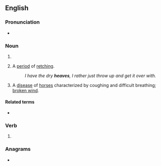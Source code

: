 ==English==

===Pronunciation===
* {{IPA|en|/hiːvz/}}

===Noun===
{{head|en|noun form}}

# {{plural of|en|heave}}
# {{lb|en|colloquial}} A [[period]] of [[retch]]ing.
#: ''I have the dry '''heaves''', I rather just throw up and get it over with.''
# A [[disease]] of [[horse]]s characterized by coughing and difficult breathing; [[broken wind]].

====Related terms====
* {{l|en|dry heaves}}

===Verb===
{{head|en|verb form}}

# {{en-third-person singular of|heave}}

{{C|en|Diseases}}
{{C|en|Equestrian terms}}

===Anagrams===
* {{anagrams|en|a=aeehsv|heveas|shavee|sheave}}